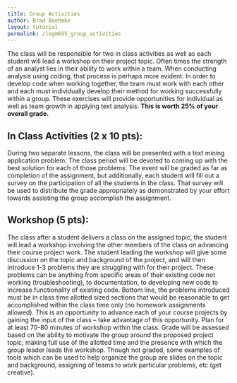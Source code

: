 ```yaml
---
title: Group Activities
author: Brad Boehmke
layout: tutorial
permalink: /logm655_group_activities
---
```


The class will be responsible for two in class activities as well as each student will lead a workshop on their project topic.  Often times the strength of an analyst lies in their ability to work within a team.  When conducting analysis using coding, that process is perhaps more evident.  In order to develop code when working together, the team must work with each other and each must individually develop their method for working successfully within a group.  These exercises will provide opportunities for individual as well as team growth in applying text analysis.  __This is worth 25% of your overall grade.__ 

## In Class Activities (2 x 10 pts):
During two separate lessons, the class will be presented with a text mining application problem.  The class period will be devoted to coming up with the best solution for each of those problems.  The event will be graded as far as completion of the assignment, but additionally, each student will fill out a survey on the participation of all the students in the class.  That survey will be used to distribute the grade appropriately as demonstrated by your effort towards assisting the group accomplish the assignment.  
	
## Workshop (5 pts):
The class after a student delivers a class on the assigned topic, the student will lead a workshop involving the other members of the class on advancing their course project work.  The student leading the workshop will give some discussion on the topic and background of the project, and will then introduce 1-3 problems they are struggling with for their project.  These problems can be anything from specific areas of their existing code not working (troubleshooting), to documentation, to developing new code to increase functionality of existing code.  Bottom line, the problems introduced must be in class time allotted sized sections that would be reasonable to get accomplished within the class time only (no homework assignments allowed).  This is an opportunity to advance each of your course projects by gaining the input of the class – take advantage of this opportunity.  Plan for at least 70-80 minutes of workshop within the class.  Grade will be assessed based on the ability to motivate the group around the proposed project topic, making full use of the allotted time and the presence with which the group leader leads the workshop.  Though not graded, some examples of tools which can be used to help organize the group are slides on the topic and background, assigning of teams to work particular problems, etc (get creative).